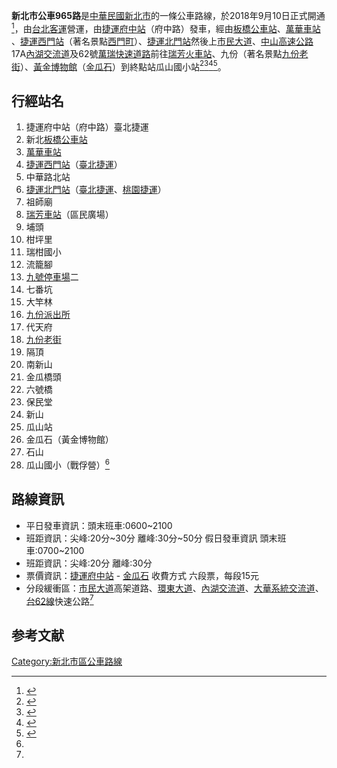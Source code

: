 '''新北市公車965路'''是[[中華民國|中華民國]][[新北市|新北市]]的一條公車路線，於2018年9月10日正式開通<ref>{{cite news |title=965快速公車開跑！「板橋－金瓜石」單程至少節省半小時車程 |url=https://newtalk.tw/news/view/2018-09-10/138786 |publisher=新頭殼 |accessdate=2020-10-30 |archive-date=2020-11-02 |archive-url=https://web.archive.org/web/20201102132310/https://newtalk.tw/news/view/2018-09-10/138786 |dead-url=no }}</ref>，由[[台北客運|台北客運]]營運，由[[捷運府中站|捷運府中站]]（府中路）發車，經由[[板橋公車站|板橋公車站]]、[[萬華車站|萬華車站]] 、[[捷運西門站|捷運西門站]]（著名景點[[西門町|西門町]]）、[[捷運北門站|捷運北門站]]然後上[[市民大道|市民大道]]、[[中山高速公路|中山高速公路]]17A[[內湖交流道|內湖交流道]]及62號[[萬瑞快速道路|萬瑞快速道路]]前往[[瑞芳火車站|瑞芳火車站]]、九份（著名景點[[九份老街|九份老街]]）、[[黃金博物館|黃金博物館]]（[[金瓜石|金瓜石]]）到終點站瓜山國小站<ref name="大臺北公車965">{{cite web |author1=臺北市政府、新北市政府 |title=大臺北公車965 |url=https://ebus.gov.taipei/EBus/VsSimpleMap?rid=17937&sec=0 |website=大臺北公車 |accessdate=2021-01-03 |archive-date=2020-09-29 |archive-url=https://web.archive.org/web/20200929202322/https://ebus.gov.taipei/EBus/VsSimpleMap?rid=17937&sec=0 |dead-url=no }}</ref><ref>{{cite news |author1=簡仲豪 |title=板橋到九份只要90元　965新快速市公車搭乘攻略 |url=https://travel.ettoday.net/article/1302871.htm |accessdate=2021-01-03 |work=ETtoday旅遊雲 |date=2018-11-10 |archive-date=2021-05-10 |archive-url=https://web.archive.org/web/20210510014641/https://travel.ettoday.net/article/1302871.htm |dead-url=no }}</ref><ref>{{cite news |author1=庄丽存 |title=新北965快速公车开通 板桥至金瓜石可省半小时 |url=https://www.epochtimes.com/gb/18/9/10/n10702761.htm |accessdate=2021-01-03 |work=大纪元 |date=2018-09-10 |archive-date=2020-11-04 |archive-url=https://web.archive.org/web/20201104054804/https://www.epochtimes.com/gb/18/9/10/n10702761.htm |dead-url=no }}</ref><ref>{{cite news |author1=曾佳俊 |title=新北795、965公車導入行動支付　LINE Pay一刷就上車 |url=https://tw.appledaily.com/life/20191121/ITH5PLB4OSGJUBRHKGCOG6WF6E/ |accessdate=2021-01-03 |work=蘋果新聞網 |date=2019-11-21 |archive-date=2020-12-01 |archive-url=https://web.archive.org/web/20201201000735/https://tw.appledaily.com/life/20191121/ITH5PLB4OSGJUBRHKGCOG6WF6E/ |dead-url=no }}</ref>。

==行經站名==
#捷運府中站（府中路）臺北捷運
#新北[[板橋公車站|板橋公車站]]
#[[萬華車站|萬華車站]]
#[[捷運西門站|捷運西門站]]（[[臺北捷運|臺北捷運]]）
#中華路北站
#[[捷運北門站|捷運北門站]]（[[臺北捷運|臺北捷運]]、[[桃園捷運|桃園捷運]]）
#祖師廟
#[[瑞芳車站|瑞芳車站]]（區民廣場）
#埔頭
#柑坪里
#瑞柑國小
#流籠腳
#[[九號停車場|九號停車場]]二
#七番坑
#大竿林
#[[九份派出所|九份派出所]]
#代天府
#[[九份老街|九份老街]]
#隔頂
#南新山
#金瓜橋頭
#六號橋
#保民堂
#新山
#瓜山站
#金瓜石（黃金博物館）
#石山
#瓜山國小（戰俘營）<ref name="大臺北公車965"></ref>

==路線資訊==
* 平日發車資訊：頭末班車:0600~2100
* 班距資訊：尖峰:20分~30分 離峰:30分~50分 假日發車資訊 頭末班車:0700~2100
* 班距資訊：尖峰:20分 離峰:30分
* 票價資訊：[[捷運府中站|捷運府中站]] - [[金瓜石|金瓜石]] 收費方式 六段票，每段15元
* 分段緩衝區：[[市民大道|市民大道]]高架道路、[[環東大道|環東大道]]、[[內湖交流道|內湖交流道]]、[[大華系統交流道|大華系統交流道]]、[[台62線|台62線]]快速公路<ref name="大臺北公車965"></ref>

==参考文献==
{{reflist|2}}

[[Category:新北市區公車路線|Category:新北市區公車路線]]